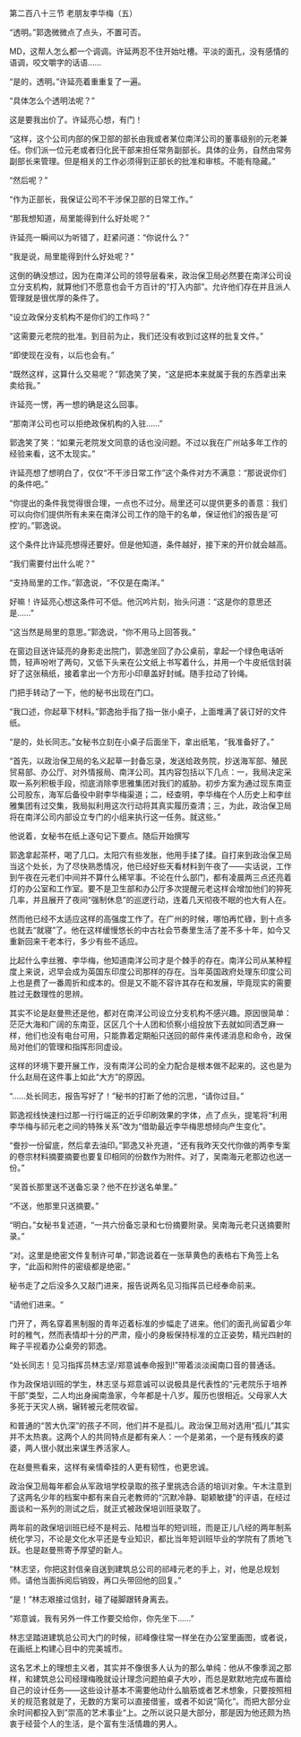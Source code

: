 

第二百八十三节 老朋友李华梅（五）

“透明。”郭逸微微点了点头，不置可否。

MD，这帮人怎么都一个调调。许延两忍不住开始吐槽。平淡的面孔，没有感情的语调，咬文嚼字的话语……

“是的，透明。”许延亮着重重复了一遍。

“具体怎么个透明法呢？”

这是要我出价了。许延亮心想，有门！

“这样，这个公司内部的保卫部的部长由我或者某位南洋公司的董事级别的元老兼任。你们派一位元老或者归化民干部来担任常务副部长。具体的业务，自然由常务副部长来管理。但是相关的工作必须得到正部长的批准和审核。不能有隐藏。”

“然后呢？”

“作为正部长，我保证公司不干涉保卫部的日常工作。”

“那我想知道，局里能得到什么好处呢？”

许延亮一瞬间以为听错了，赶紧问道：“你说什么？”

“我是说，局里能得到什么好处呢？”

这倒的确没想过，因为在南洋公司的领导层看来，政治保卫局必然要在南洋公司设立分支机构，就算他们不愿意也会千方百计的“打入内部”。允许他们存在并且派人管理就是很优厚的条件了。

“设立政保分支机构不是你们的工作吗？”

“这需要元老院的批准。到目前为止，我们还没有收到过这样的批复文件。”

“即使现在没有，以后也会有。”

“既然这样，这算什么交易呢？”郭逸笑了笑，“这是把本来就属于我的东西拿出来卖给我。”

许延亮一愣，再一想的确是这么回事。

“那南洋公司也可以拒绝政保机构的入驻……”

郭逸笑了笑：“如果元老院发文同意的话也没问题。不过以我在广州站多年工作的经验来看，这不太现实。”

许延亮想了想明白了，仅仅“不干涉日常工作”这个条件对方不满意：“那说说你们的条件吧。”

“你提出的条件我觉得很合理，一点也不过分。局里还可以提供更多的善意：我们可以向你们提供所有未来在南洋公司工作的隐干的名单，保证他们的报告是‘可控’的。”郭逸说。

这个条件比许延亮想得还要好。但是他知道，条件越好，接下来的开价就会越高。

“我们需要付出什么呢？”

“支持局里的工作。”郭逸说，“不仅是在南洋。”

好嘛！许延亮心想这条件可不低。他沉吟片刻，抬头问道：“这是你的意思还是……”

“这当然是局里的意思。”郭逸说，“你不用马上回答我。”

在窗边目送许延亮的身影走出院门，郭逸坐回了办公桌前，拿起一个绿色电话听筒，轻声吩咐了两句，又低下头来在公文纸上书写着什么，并用一个牛皮纸信封装好了这张稿纸，接着拿出一个方形小印章盖好封缄。随手拉动了铃绳。

门把手转动了一下，他的秘书出现在门口。

“我口述，你起草下材料。”郭逸抬手指了指一张小桌子，上面堆满了装订好的文件纸。

“是的，处长同志。”女秘书立刻在小桌子后面坐下，拿出纸笔，“我准备好了。”

“首先，以政治保卫局的名义起草一封备忘录，发送给政务院，抄送海军部、殖民贸易部、办公厅、对外情报局、南洋公司。其内容包括以下几点：一，我局决定采取一系列积极手段，彻底消除李思雅集团对我们的威胁。初步方案为通过现东南亚公司股东，海军后备役中尉李华梅渠道；二，经查明，李华梅在个人历史上和李丝雅集团有过交集，我局拟利用这次行动将其真实履历查清；三，为此，政治保卫局将在南洋公司内部设立专门的小组来执行这一任务。就这些。”

他说着，女秘书在纸上逐句记下要点。随后开始撰写

郭逸拿起茶杯，喝了几口。太阳穴有些发胀，他用手揉了揉。自打来到政治保卫局当这个处长，为了尽快熟悉情况，他已经好些天看材料到午夜了――实话说，工作到午夜在元老们中间并不算什么稀罕事。不论在什么部门，都有凌晨两三点还亮着灯的办公室和工作室。要不是卫生部和办公厅多次提醒元老这样会增加他们的猝死几率，并且展开了夜间“强制休息”的巡逻行动，连着几天彻夜不眠的也大有人在。

然而他已经不太适应这样的高强度工作了。在广州的时候，哪怕再忙碌，到十点多也就去“就寝”了。他在这样缓慢悠长的中古社会节奏里生活了差不多十年，如今又重新回来干老本行，多少有些不适应。

比起什么李丝雅、李华梅，他知道南洋公司才是个棘手的存在。南洋公司从某种程度上来说，迟早会成为英国东印度公司那样的存在。当年英国政府处理东印度公司上也是费了一番周折和成本的。但是又不能不容许其存在和发展，毕竟现实的需要胜过无数理性的思辨。

其实不论是赵曼熊还是他，都对在南洋公司设立分支机构不感兴趣。原因很简单：茫茫大海和广阔的东南亚，区区几个十人团和侦察小组投放下去就如同洒芝麻一样，他们也没有电台可用，只能靠着定期船只送回的邮件来传递消息和命令，政保局对他们的管理和指挥形同虚设。

这样的环境下要开展工作，没有南洋公司的全力配合是根本做不起来的。这也是为什么赵局在这件事上如此“大方”的原因。

“……处长同志，报告写好了！”秘书的打断了他的沉思，“请你过目。”

郭逸视线快速扫过那一行行端正的近乎印刷效果的字体，点了点头，提笔将“利用李华梅与祁元老之间的特殊关系”改为“借助最近李华梅思想倾向产生变化”。

“誊抄一份留底，然后拿去油印。”郭逸又补充道，“还有我昨天交代你做的两李专案的卷宗材料摘要摘要也要复印相同的份数作为附件。对了，吴南海元老那边也送一份。”

“吴首长那里送不送备忘录？他不在抄送名单里。”

“不送，他那里只送摘要。”

“明白。”女秘书复述道，“一共六份备忘录和七份摘要附录。吴南海元老只送摘要附录。”

“对。这里是绝密文件复制许可单，”郭逸说着在一张草黄色的表格右下角签上名字，“此函和附件的密级都是绝密。”

秘书走了之后没多久又敲门进来，报告说两名见习指挥员已经奉命前来。

“请他们进来。“

门开了，两名穿着黑制服的青年迈着标准的步幅走了进来。他们的面孔尚留着少年时的稚气，然而表情却十分的严肃，瘦小的身板保持标准的立正姿势，精光四射的眸子平视着办公桌旁的郭逸。

“处长同志！见习指挥员林志坚/郑意诚奉命报到!”带着淡淡闽南口音的普通话。

作为政保培训班的学生，林志坚与郑意诚可以说极具是代表性的“元老院乐于培养干部”类型，二人均出身闽南渔家，今年都是十八岁。履历也很相近。父母家人大多死于天灾人祸，辗转被元老院收留。

和普通的“苦大仇深”的孩子不同，他们并不是孤儿。政治保卫局对选用“孤儿”其实并不太热衷。这两个人的共同特点是都有亲人：一个是弟弟，一个是有残疾的婆婆，两人很小就出来谋生养活家人。

在赵曼熊看来，这样有亲情牵挂的人更有韧性，也更忠诚。

政治保卫局每年都会从军政培学校录取的孩子里挑选合适的培训对象。午木注意到了这两名少年的档案中都有来自元老教师的“沉默冷静、聪颖敏捷”的评语，在经过面谈和一系列的测试之后，就正式被政保培训班录取了。

两年前的政保培训班已经不是柯云、陆橙当年的短训班，而是正儿八经的两年制系统化学习，不论是文化水平还是专业知识，都比当年短训班毕业的学院有了质地飞跃。也是赵曼熊寄予厚望的新人。

“林志坚，你把这封信亲自送到建筑总公司的祁峰元老的手上，对，他是总规划师。请他当面拆阅后销毁，再口头带回他的回复。”

“是！”林志艰接过信封，碰了碰脚跟转身离去。

“郑意诚，我有另外一件工作要交给你，你先坐下……”

林志坚踏进建筑总公司大门的时候，祁峰像往常一样坐在办公室里画图，或者说，在画纸上构建心目中的完美城市。

这名艺术上的理想主义者，其实并不像很多人认为的那么单纯：他从不像季润之那样，和建筑总公司经理梅晚就设计理念问题拍桌子大吵，而总是默默地完成布置给自己的设计任务――这些设计基本不需要他动什么脑筋或者艺术想象，只要按照相关的规范套就是了，无数的方案可以直接借鉴，或者不如说“简化”。而把大部分业余时间都投入到”崇高的艺术事业“上。之所以说只是大部分，那是因为他还颇为热衷于经营个人的生活，是个富有生活情趣的男人。

